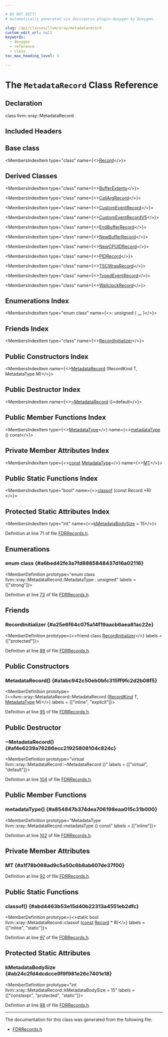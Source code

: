 ```yaml
---

# DO NOT EDIT!
# Automatically generated via docusaurus-plugin-doxygen by Doxygen.

slug: /api/classes/llvm/xray/metadatarecord
custom_edit_url: null
keywords:
  - doxygen
  - reference
  - class
toc_max_heading_level: 3

---
```





# The `MetadataRecord` Class Reference

<DoxygenPage pluginConfig={pluginConfig}>



## Declaration

<CodeBlock>class llvm::xray::MetadataRecord</CodeBlock>

## Included Headers

<IncludesList>
<IncludesListItem
  filePath="llvm/XRay/FDRRecords.h"
  permalink="/docs/api/files/include/include/llvm/include/llvm/xray/fdrrecords-h"
  isLocal="true" />
</IncludesList>

## Base class

<MembersIndex>

<MembersIndexItem
  type="class"
  name={<><a href="/docs/api/classes/llvm/xray/record">Record</a></>}>
</MembersIndexItem>

</MembersIndex>

## Derived Classes

<MembersIndex>

<MembersIndexItem
  type="class"
  name={<><a href="/docs/api/classes/llvm/xray/bufferextents">BufferExtents</a></>}>
</MembersIndexItem>

<MembersIndexItem
  type="class"
  name={<><a href="/docs/api/classes/llvm/xray/callargrecord">CallArgRecord</a></>}>
</MembersIndexItem>

<MembersIndexItem
  type="class"
  name={<><a href="/docs/api/classes/llvm/xray/customeventrecord">CustomEventRecord</a></>}>
</MembersIndexItem>

<MembersIndexItem
  type="class"
  name={<><a href="/docs/api/classes/llvm/xray/customeventrecordv5">CustomEventRecordV5</a></>}>
</MembersIndexItem>

<MembersIndexItem
  type="class"
  name={<><a href="/docs/api/classes/llvm/xray/endbufferrecord">EndBufferRecord</a></>}>
</MembersIndexItem>

<MembersIndexItem
  type="class"
  name={<><a href="/docs/api/classes/llvm/xray/newbufferrecord">NewBufferRecord</a></>}>
</MembersIndexItem>

<MembersIndexItem
  type="class"
  name={<><a href="/docs/api/classes/llvm/xray/newcpuidrecord">NewCPUIDRecord</a></>}>
</MembersIndexItem>

<MembersIndexItem
  type="class"
  name={<><a href="/docs/api/classes/llvm/xray/pidrecord">PIDRecord</a></>}>
</MembersIndexItem>

<MembersIndexItem
  type="class"
  name={<><a href="/docs/api/classes/llvm/xray/tscwraprecord">TSCWrapRecord</a></>}>
</MembersIndexItem>

<MembersIndexItem
  type="class"
  name={<><a href="/docs/api/classes/llvm/xray/typedeventrecord">TypedEventRecord</a></>}>
</MembersIndexItem>

<MembersIndexItem
  type="class"
  name={<><a href="/docs/api/classes/llvm/xray/wallclockrecord">WallclockRecord</a></>}>
</MembersIndexItem>

</MembersIndex>

## Enumerations Index

<MembersIndex>

<MembersIndexItem
  type="enum class"
  name={<>: unsigned &#123; <a href="#a6bed42fe3a7fd8885848437d16a02116">...</a> &#125;</>}>
</MembersIndexItem>

</MembersIndex>

## Friends Index

<MembersIndex>

<MembersIndexItem
  type="class"
  name={<><a href="#a25e6f64c075a14f19aacb6aea81ac22e">RecordInitializer</a></>}>
</MembersIndexItem>

</MembersIndex>

## Public Constructors Index

<MembersIndex>

<MembersIndexItem
  name={<><a href="#a1abc942c50eb0bfc315ff9fc2d2b08f5">MetadataRecord</a> (RecordKind T, MetadataType M)</>}>
</MembersIndexItem>

</MembersIndex>

## Public Destructor Index

<MembersIndex>

<MembersIndexItem
  name={<><a href="#af4e6239a76286ecc21925808104c824c">~MetadataRecord</a> ()=default</>}>
</MembersIndexItem>

</MembersIndex>

## Public Member Functions Index

<MembersIndex>

<MembersIndexItem
  type={<><a href="#a6bed42fe3a7fd8885848437d16a02116">MetadataType</a></>}
  name={<><a href="#a854847b374dea706198eaa015c31b000">metadataType</a> () const</>}>
</MembersIndexItem>

</MembersIndex>

## Private Member Attributes Index

<MembersIndex>

<MembersIndexItem
  type={<><a href="/docs/api/files/lib/lib/target/lib/target/aarch64/aarch64promoteconstant-cpp/#a90f8350fecae261c25be85d38b451bff">const</a> <a href="#a6bed42fe3a7fd8885848437d16a02116">MetadataType</a></>}
  name={<><a href="#a1f78b068ad9c5a50c6b8ab607de37f00">MT</a></>}>
</MembersIndexItem>

</MembersIndex>

## Public Static Functions Index

<MembersIndex>

<MembersIndexItem
  type="bool"
  name={<><a href="#abd4463b53e15d40b22313a4551eb2dfc">classof</a> (const Record &#42;R)</>}>
</MembersIndexItem>

</MembersIndex>

## Protected Static Attributes Index

<MembersIndex>

<MembersIndexItem
  type="int"
  name={<><a href="#ab24c2fd4dcdcce9f9f981e26c7401e18">kMetadataBodySize</a> = 15</>}>
</MembersIndexItem>

</MembersIndex>


Definition at line 71 of file <a href="/docs/api/files/include/include/llvm/include/llvm/xray/fdrrecords-h">FDRRecords.h</a>.

<SectionDefinition>

## Enumerations

### enum class  {#a6bed42fe3a7fd8885848437d16a02116}

<MemberDefinition
  prototype="enum class llvm::xray::MetadataRecord::MetadataType : unsigned"
 labels = {["strong"]}>

<EnumerationList title="Enumeration values">

<Link id="a6bed42fe3a7fd8885848437d16a02116a88183b946cc5f0e8c96b2e66e1c74a7e" />
<EnumerationListItem name="Unknown">

</EnumerationListItem>

<Link id="a6bed42fe3a7fd8885848437d16a02116ad40f124c04e0f7053a59091324c057bb" />
<EnumerationListItem name="BufferExtents">

</EnumerationListItem>

<Link id="a6bed42fe3a7fd8885848437d16a02116a0e35c3a890a74eac23be4290fbb514b9" />
<EnumerationListItem name="WallClockTime">

</EnumerationListItem>

<Link id="a6bed42fe3a7fd8885848437d16a02116a4d5e3885bd7d52c169962c2f3fe53802" />
<EnumerationListItem name="NewCPUId">

</EnumerationListItem>

<Link id="a6bed42fe3a7fd8885848437d16a02116a859cbd93cb41d14122da3077763072ce" />
<EnumerationListItem name="TSCWrap">

</EnumerationListItem>

<Link id="a6bed42fe3a7fd8885848437d16a02116ac8b0247e97b3b6334312cddb4de4182e" />
<EnumerationListItem name="CustomEvent">

</EnumerationListItem>

<Link id="a6bed42fe3a7fd8885848437d16a02116a2255a845dfaa556c825c2e5696cd9e78" />
<EnumerationListItem name="CallArg">

</EnumerationListItem>

<Link id="a6bed42fe3a7fd8885848437d16a02116abf3fd8939cdbbe2ffa4241c50b79aa2a" />
<EnumerationListItem name="PIDEntry">

</EnumerationListItem>

<Link id="a6bed42fe3a7fd8885848437d16a02116a9640a8ab0717de99a9cba910898a29e1" />
<EnumerationListItem name="NewBuffer">

</EnumerationListItem>

<Link id="a6bed42fe3a7fd8885848437d16a02116ae5da385dbefcea25180d295762b0b38f" />
<EnumerationListItem name="EndOfBuffer">

</EnumerationListItem>

<Link id="a6bed42fe3a7fd8885848437d16a02116a583dedceb162e94531b777a3b8902743" />
<EnumerationListItem name="TypedEvent">

</EnumerationListItem>

</EnumerationList>

Definition at line <a href="/docs/api/files/include/include/llvm/include/llvm/xray/fdrrecords-h/#l00073">73</a> of file <a href="/docs/api/files/include/include/llvm/include/llvm/xray/fdrrecords-h">FDRRecords.h</a>.
</MemberDefinition>

</SectionDefinition>

<SectionDefinition>

## Friends

### RecordInitializer {#a25e6f64c075a14f19aacb6aea81ac22e}

<MemberDefinition
  prototype={<>friend class <a href="/docs/api/classes/llvm/xray/recordinitializer">RecordInitializer</a></>}
  labels = {["protected"]}>

Definition at line <a href="/docs/api/files/include/include/llvm/include/llvm/xray/fdrrecords-h/#l00089">89</a> of file <a href="/docs/api/files/include/include/llvm/include/llvm/xray/fdrrecords-h">FDRRecords.h</a>.
</MemberDefinition>

</SectionDefinition>

<SectionDefinition>

## Public Constructors

### MetadataRecord() {#a1abc942c50eb0bfc315ff9fc2d2b08f5}

<MemberDefinition
  prototype={<>llvm::xray::MetadataRecord::MetadataRecord (<a href="/docs/api/classes/llvm/xray/record/#a51c09ad0492682e78c37551b18187976">RecordKind</a> T, <a href="#a6bed42fe3a7fd8885848437d16a02116">MetadataType</a> M)</>}
  labels = {["inline", "explicit"]}>

Definition at line <a href="/docs/api/files/include/include/llvm/include/llvm/xray/fdrrecords-h/#l00095">95</a> of file <a href="/docs/api/files/include/include/llvm/include/llvm/xray/fdrrecords-h">FDRRecords.h</a>.
</MemberDefinition>

</SectionDefinition>

<SectionDefinition>

## Public Destructor

### ~MetadataRecord() {#af4e6239a76286ecc21925808104c824c}

<MemberDefinition
  prototype="virtual llvm::xray::MetadataRecord::~MetadataRecord ()"
  labels = {["virtual", "default"]}>

Definition at line <a href="/docs/api/files/include/include/llvm/include/llvm/xray/fdrrecords-h/#l00104">104</a> of file <a href="/docs/api/files/include/include/llvm/include/llvm/xray/fdrrecords-h">FDRRecords.h</a>.
</MemberDefinition>

</SectionDefinition>

<SectionDefinition>

## Public Member Functions

### metadataType() {#a854847b374dea706198eaa015c31b000}

<MemberDefinition
  prototype="MetadataType llvm::xray::MetadataRecord::metadataType () const"
  labels = {["inline"]}>

Definition at line <a href="/docs/api/files/include/include/llvm/include/llvm/xray/fdrrecords-h/#l00102">102</a> of file <a href="/docs/api/files/include/include/llvm/include/llvm/xray/fdrrecords-h">FDRRecords.h</a>.
</MemberDefinition>

</SectionDefinition>

<SectionDefinition>

## Private Member Attributes

### MT {#a1f78b068ad9c5a50c6b8ab607de37f00}

<MemberDefinition
  prototype="const MetadataType llvm::xray::MetadataRecord::MT">

Definition at line <a href="/docs/api/files/include/include/llvm/include/llvm/xray/fdrrecords-h/#l00092">92</a> of file <a href="/docs/api/files/include/include/llvm/include/llvm/xray/fdrrecords-h">FDRRecords.h</a>.
</MemberDefinition>

</SectionDefinition>

<SectionDefinition>

## Public Static Functions

### classof() {#abd4463b53e15d40b22313a4551eb2dfc}

<MemberDefinition
  prototype={<>static bool llvm::xray::MetadataRecord::classof (<a href="/docs/api/files/lib/lib/target/lib/target/aarch64/aarch64promoteconstant-cpp/#a90f8350fecae261c25be85d38b451bff">const</a> <a href="/docs/api/classes/llvm/xray/record">Record</a> &#42; R)</>}
  labels = {["inline", "static"]}>

Definition at line <a href="/docs/api/files/include/include/llvm/include/llvm/xray/fdrrecords-h/#l00097">97</a> of file <a href="/docs/api/files/include/include/llvm/include/llvm/xray/fdrrecords-h">FDRRecords.h</a>.
</MemberDefinition>

</SectionDefinition>

<SectionDefinition>

## Protected Static Attributes

### kMetadataBodySize {#ab24c2fd4dcdcce9f9f981e26c7401e18}

<MemberDefinition
  prototype="int llvm::xray::MetadataRecord::kMetadataBodySize = 15"
  labels = {["constexpr", "protected", "static"]}>

Definition at line <a href="/docs/api/files/include/include/llvm/include/llvm/xray/fdrrecords-h/#l00088">88</a> of file <a href="/docs/api/files/include/include/llvm/include/llvm/xray/fdrrecords-h">FDRRecords.h</a>.
</MemberDefinition>

</SectionDefinition>

<hr/>

The documentation for this class was generated from the following file:

<ul>
<li><a href="/docs/api/files/include/include/llvm/include/llvm/xray/fdrrecords-h">FDRRecords.h</a></li>
</ul>

</DoxygenPage>
